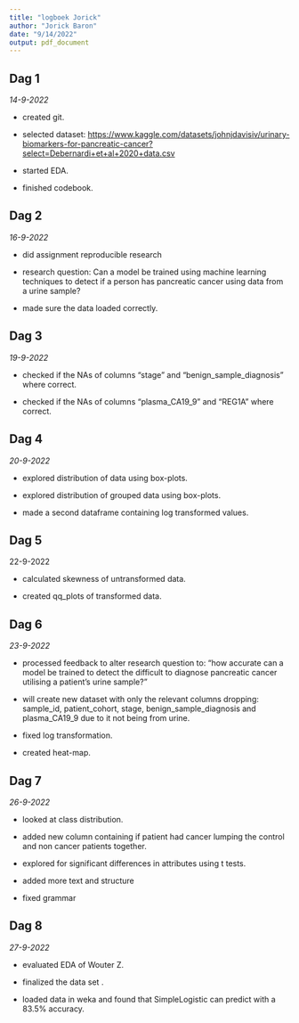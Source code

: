 ```yaml
---
title: "logboek Jorick"
author: "Jorick Baron"
date: "9/14/2022"
output: pdf_document
---
```


## Dag 1

*14-9-2022*

-   created git.

-   selected dataset: <https://www.kaggle.com/datasets/johnjdavisiv/urinary-biomarkers-for-pancreatic-cancer?select=Debernardi+et+al+2020+data.csv>

-   started EDA.

-   finished codebook.

## Dag 2

*16-9-2022*

-   did assignment reproducible research

-   research question: Can a model be trained using machine learning techniques to detect if a person has pancreatic cancer using data from a urine sample?

-   made sure the data loaded correctly.

## Dag 3

*19-9-2022*

-   checked if the NAs of columns "stage" and "benign_sample_diagnosis" where correct.

-   checked if the NAs of columns "plasma_CA19_9" and "REG1A" where correct.

## Dag 4

*20-9-2022*

-   explored distribution of data using box-plots.

-   explored distribution of grouped data using box-plots.

-   made a second dataframe containing log transformed values.

## Dag 5

22-9-2022

-   calculated skewness of untransformed data.

-   created qq_plots of transformed data.

## Dag 6

*23-9-2022*

-   processed feedback to alter research question to: "how accurate can a model be trained to detect the difficult to diagnose pancreatic cancer utilising a patient's urine sample?"

-   will create new dataset with only the relevant columns dropping: sample_id, patient_cohort, stage, benign_sample_diagnosis and plasma_CA19_9 due to it not being from urine.

-   fixed log transformation.

-   created heat-map.

## Dag 7

*26-9-2022*

-   looked at class distribution.

-   added new column containing if patient had cancer lumping the control and non cancer patients together.

-   explored for significant differences in attributes using t tests.

-   added more text and structure

-   fixed grammar

## Dag 8

*27-9-2022*

-   evaluated EDA of Wouter Z.

-   finalized the data set .

-   loaded data in weka and found that SimpleLogistic can predict with a 83.5% accuracy.
